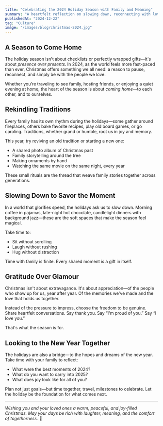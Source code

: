 ```yaml
---
title: "Celebrating the 2024 Holiday Season with Family and Meaning"
summary: "A heartfelt reflection on slowing down, reconnecting with loved ones, and embracing the joy of togetherness this Christmas."
publishedAt: "2024-12-22"
tag: "Culture"
image: "/images/blog/christmas-2024.jpg"
---
```


## A Season to Come Home

The holiday season isn't about checklists or perfectly wrapped gifts—it's about *presence over presents*. In 2024, as the world feels more fast-paced than ever, Christmas offers something we all need: a reason to pause, reconnect, and simply be with the people we love.

Whether you're traveling to see family, hosting friends, or enjoying a quiet evening at home, the heart of the season is about *coming home*—to each other, and to ourselves.

## Rekindling Traditions

Every family has its own rhythm during the holidays—some gather around fireplaces, others bake favorite recipes, play old board games, or go caroling. Traditions, whether grand or humble, root us in joy and memory.

This year, try reviving an old tradition or starting a new one:

- A shared photo album of Christmas past
- Family storytelling around the tree
- Making ornaments by hand
- Watching the same movie on the same night, every year

These small rituals are the thread that weave family stories together across generations.

## Slowing Down to Savor the Moment

In a world that glorifies speed, the holidays ask us to slow down. Morning coffee in pajamas, late-night hot chocolate, candlelight dinners with background jazz—these are the soft spaces that make the season feel magical.

Take time to:

- Sit without scrolling
- Laugh without rushing
- Hug without distraction

Time with family is finite. Every shared moment is a gift in itself.

## Gratitude Over Glamour

Christmas isn't about extravagance. It's about appreciation—of the people who show up for us, year after year. Of the memories we've made and the love that holds us together.

Instead of the pressure to impress, choose the freedom to be genuine. Share heartfelt conversations. Say thank you. Say “I'm proud of you.” Say “I love you.”

That's what the season is for.

## Looking to the New Year Together

The holidays are also a bridge—to the hopes and dreams of the new year. Take time with your family to reflect:

- What were the best moments of 2024?
- What do you want to carry into 2025?
- What does joy look like for all of you?

Plan not just goals—but time together, travel, milestones to celebrate. Let the holiday be the foundation for what comes next.

---

*Wishing you and your loved ones a warm, peaceful, and joy-filled Christmas. May your days be rich with laughter, meaning, and the comfort of togetherness.* 🎄
